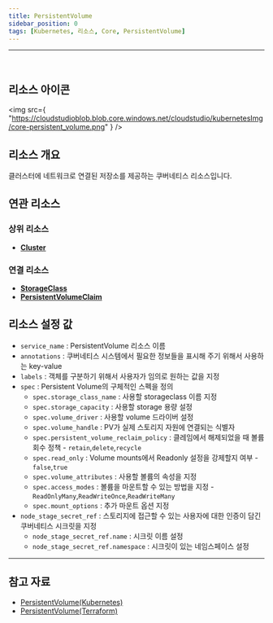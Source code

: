 ```yaml
---
title: PersistentVolume
sidebar_position: 0
tags: [Kubernetes, 리소스, Core, PersistentVolume]
---
```



<hr />
<br />


## 리소스 아이콘

<img
    src={
        "https://cloudstudioblob.blob.core.windows.net/cloudstudio/kubernetesImg/core-persistent_volume.png"
    }
/>

## 리소스 개요

클러스터에 네트워크로 연결된 저장소를 제공하는 쿠버네티스 리소스입니다.

## 연관 리소스

### 상위 리소스

-   [**Cluster**](https://docs.cstudio.app/docs/resource/kubernetes/Base/Cluster)


### 연결 리소스

-   [**StorageClass**](https://docs.cstudio.app/docs/resource/kubernetes/Storage/StorageClass)
-   [**PersistentVolumeClaim**](https://docs.cstudio.app/docs/resource/kubernetes/Core/PersistentVolumeClaim)

## 리소스 설정 값

-   `service_name` : PersistentVolume 리소스 이름
-   `annotations` : 쿠버네티스 시스템에서 필요한 정보들을 표시해 주기 위해서 사용하는 key-value
-   `labels` : 객체를 구분하기 위해서 사용자가 임의로 원하는 값을 지정
-   `spec` : Persistent Volume의 구체적인 스펙을 정의
    -   `spec.storage_class_name` : 사용할 storageclass 이름 지정
    -   `spec.storage_capacity` : 사용할 storage 용량 설정
    -   `spec.volume_driver` : 사용할 volume 드라이버 설정
    -   `spec.volume_handle` : PV가 실제 스토리지 자원에 연결되는 식별자
    -   `spec.persistent_volume_reclaim_policy` : 클레임에서 해제되었을 때 볼륨 회수 정책 - `retain`,`delete`,`recycle`
    -   `spec.read_only` : Volume mounts에서 Readonly 설정을 강제할지 여부 - `false`,`true`
    -   `spec.volume_attributes` : 사용할 볼륨의 속성을 지정
    -   `spec.access_modes` : 볼륨을 마운트할 수 있는 방법을 지정 - `ReadOnlyMany`,`ReadWriteOnce`,`ReadWriteMany`
    -   `spec.mount_options` : 추가 마운트 옵션 지정 
-   `node_stage_secret_ref` : 스토리지에 접근할 수 있는 사용자에 대한 인증이 담긴 쿠버네티스 시크릿을 지정
    -   `node_stage_secret_ref.name` : 시크릿 이름 설정
    -   `node_stage_secret_ref.namespace` : 시크릿이 있는 네임스페이스 설정


---

## 참고 자료

-   [PersistentVolume(Kubernetes)](https://registry.terraform.io/providers/hashicorp/kubernetes/latest/docs/resources/persistent_volume)
-   [PersistentVolume(Terraform)](https://kubernetes.io/docs/concepts/storage/persistent-volumes/)
